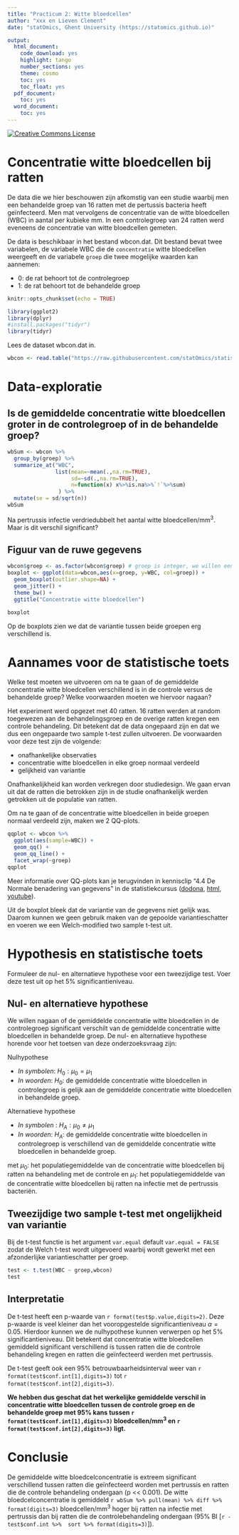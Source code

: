 ```yaml
---
title: "Practicum 2: Witte bloedcellen"
author: "xxx en Lieven Clement"
date: "statOmics, Ghent University (https://statomics.github.io)"

output:
  html_document:
    code_download: yes
    highlight: tango
    number_sections: yes
    theme: cosmo
    toc: yes
    toc_float: yes
  pdf_document:
    toc: yes
  word_document:
    toc: yes
---
```



<a rel="license" href="https://creativecommons.org/licenses/by-nc-sa/4.0"><img alt="Creative Commons License" style="border-width:0" src="https://i.creativecommons.org/l/by-nc-sa/4.0/88x31.png" /></a>

# Concentratie witte bloedcellen bij ratten

De data die we hier beschouwen zijn afkomstig van een studie waarbij men een behandelde groep van 16 ratten met de pertussis bacteria heeft geïnfecteerd. Men mat vervolgens de concentratie van de witte bloedcellen (WBC) in aantal per kubieke mm. In een controlegroep van 24 ratten werd eveneens de concentratie van witte bloedcellen gemeten.

De data is beschikbaar in het bestand wbcon.dat. Dit bestand bevat twee variabelen, de variabele WBC die de `concentratie` witte bloedcellen weergeeft en de variabele `groep` die twee mogelijke waarden kan aannemen:

- 0: de rat behoort tot de controlegroep
- 1: de rat behoort tot de behandelde groep

```r
knitr::opts_chunk$set(echo = TRUE)
```

```r
library(ggplot2)
library(dplyr)
#install.packages("tidyr")
library(tidyr)
```

Lees de dataset wbcon.dat in.

```r
wbcon <- read.table("https://raw.githubusercontent.com/statOmics/statistiekBasisCursusData/master/practicum3/wbcon.dat", header = TRUE)
```

# Data-exploratie 

## Is de gemiddelde concentratie witte bloedcellen groter in de controlegroep of in de behandelde groep?

```r
wbSum <- wbcon %>%
  group_by(groep) %>%
  summarize_at("WBC", 
               list(mean=~mean(.,na.rm=TRUE),
                    sd=~sd(.,na.rm=TRUE),
                    n=function(x) x%>%is.na%>%`!`%>%sum)
                ) %>%
  mutate(se = sd/sqrt(n))
wbSum
```

Na pertrussis infectie verdriedubbelt het aantal witte bloedcellen/mm$^3$. Maar is dit verschil significant?

## Figuur van de ruwe gegevens 

```r
wbcon$groep <- as.factor(wbcon$groep) # groep is integer, we willen een factor
boxplot <- ggplot(data=wbcon,aes(x=groep, y=WBC, col=groep)) + 
  geom_boxplot(outlier.shape=NA) + 
  geom_jitter() +
  theme_bw() + 
  ggtitle("Concentratie witte bloedcellen")

boxplot 
```

Op de boxplots zien we dat de variantie tussen beide groepen erg verschillend is.

# Aannames voor de statistische toets

Welke test moeten we uitvoeren om na te gaan of de gemiddelde concentratie witte bloedcellen verschillend is in de controle versus de behandelde groep? Welke voorwaarden moeten we hiervoor nagaan?

Het experiment werd opgezet met 40 ratten. 16 ratten werden at random toegewezen aan de behandelingsgroep en de overige ratten kregen een controle behandeling. Dit betekent dat de data ongepaard zijn en dat we dus een ongepaarde two sample t-test zullen uitvoeren. De voorwaarden voor deze test zijn de volgende:

- onafhankelijke observaties
- concentratie witte bloedcellen in elke groep normaal verdeeld
- gelijkheid van variantie

Onafhankelijkheid kan worden verkregen door studiedesign. We gaan ervan uit dat de ratten die betrokken zijn in de studie onafhankelijk werden getrokken uit de populatie van ratten.

Om na te gaan of de concentratie witte bloedcellen in beide groepen normaal verdeeld zijn, maken we 2 QQ-plots.

```r
qqplot <- wbcon %>% 
  ggplot(aes(sample=WBC)) +
  geom_qq() +
  geom_qq_line() +
  facet_wrap(~groep)
qqplot
```

Meer informatie over QQ-plots kan je terugvinden in kennisclip "4.4 De Normale benadering van gegevens" in de statistiekcursus ([dodona](https://dodona.ugent.be/en/courses/469/series/5024/activities/1463749967/), [html](https://statomics.github.io/sbc21/chap_describe.html#sec:normal), [youtube](https://youtu.be/_OLtgfagMTg)).

Uit de boxplot bleek dat de variantie van de gegevens niet gelijk was. 
Daarom kunnen we geen gebruik maken van de gepoolde variantieschatter en voeren we een Welch-modified two sample t-test uit. 

# Hypothesis en statistische toets

Formuleer de nul- en alternatieve hypothese voor een tweezijdige test. Voer deze test uit op het 5% significantieniveau.

## Nul- en alternatieve hypothese 

We willen nagaan of de gemiddelde concentratie witte bloedcellen in de controlegroep significant verschilt van de gemiddelde concentratie witte bloedcellen in behandelde groep. De nul- en alternatieve hypothese horende voor het toetsen van deze onderzoeksvraag zijn:

Nulhypothese

- *In symbolen*: $H_0: \mu_0 = \mu_1$
- *In woorden*: $H_0:$ de gemiddelde concentratie witte bloedcellen in controlegroep is gelijk aan de gemiddelde concentratie witte bloedcellen in behandelde groep.


Alternatieve hypothese

- *In symbolen* : $H_A: \mu_0 \neq \mu_1$
- *In woorden*: $H_A:$ de gemiddelde concentratie witte bloedcellen in controlegroep is verschillend van de gemiddelde concentratie witte bloedcellen in behandelde groep.

met $\mu_0$: het populatiegemiddelde van de concentratie witte bloedcellen bij ratten na behandeling met de controle en $\mu_1$:  het populatiegemiddelde van de concentratie witte bloedcellen bij ratten na infectie met de pertrussis bacteriën. 

## Tweezijdige two sample t-test met ongelijkheid van variantie

Bij de t-test functie is het argument `var.equal` default `var.equal = FALSE` zodat de Welch t-test wordt uitgevoerd waarbij wordt gewerkt met een afzonderlijke variantieschatter per groep.

```r
test <- t.test(WBC ~ groep,wbcon)
test
```

## Interpretatie 
De t-test heeft een p-waarde van `r format(test$p.value,digits=2)`. Deze p-waarde is veel kleiner dan het vooropgestelde significantieniveau $\alpha=0.05$. Hierdoor kunnen we de nulhypothese kunnen verwerpen op het 5% significantieniveau. Dit betekent dat concentratie witte bloedcellen gemiddeld significant verschillend is tussen ratten die de controle behandeling kregen en ratten die geïnfecteerd werden met pertrussis. 

De t-test geeft ook een 95% betrouwbaarheidsinterval weer van `r format(test$conf.int[1],digits=3)` tot `r format(test$conf.int[2],digits=3)`. 

**We hebben dus geschat dat het werkelijke gemiddelde verschil in concentratie witte bloedcellen tussen de controle groep en de behandelde groep met 95% kans tussen `r format(test$conf.int[1],digits=3)` bloedcellen/mm$^3$ en `r format(test$conf.int[2],digits=3)` ligt.**


# Conclusie

De gemiddelde witte bloedcelconcentratie is extreem significant verschillend tussen ratten die geïnfecteerd worden met pertrussis en ratten die de controle behandeling ondergaan (p << 0.001). 
De witte bloedcelconcentratie is gemiddeld `r wbSum %>% pull(mean) %>% diff %>% format(digits=3)` bloedcellen/mm$^3$ hoger bij ratten na infectie met pertrussis dan bij ratten die de controlebehandeling ondergaan (95% BI [`r -test$conf.int %>%  sort %>% format(digits=3)`]). 

